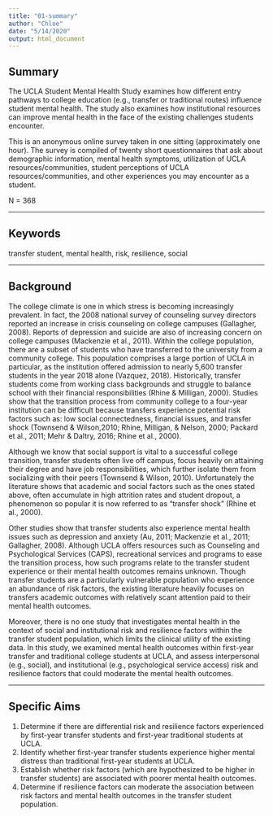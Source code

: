 ```yaml
---
title: "01-summary"
author: "Chloe"
date: "5/14/2020"
output: html_document
---
```


## Summary

The UCLA Student Mental Health Study examines how different entry pathways to college education (e.g., transfer or traditional routes) influence student mental health. The study also examines how institutional resources can improve mental health in the face of the existing challenges students encounter.

This is an anonymous online survey taken in one sitting (approximately one hour). The survey is compiled of twenty short questionnaires that ask about demographic information, mental health symptoms, utilization of UCLA resources/communities, student perceptions of UCLA resources/communities, and other experiences you may encounter as a student.


N = 368

----------------------

## Keywords

transfer student, mental health, risk, resilience, social

----------------------

## Background

The college climate is one in which stress is becoming increasingly prevalent. In fact, the 2008 national survey of counseling survey directors reported an increase in crisis counseling on college campuses (Gallagher, 2008). Reports of depression and suicide are also of increasing concern on college campuses (Mackenzie et al., 2011). Within the college population, there are a subset of students who have transferred to the university from a community college. This population comprises a large portion of UCLA in particular, as the institution offered admission to nearly 5,600 transfer students in the year 2018 alone (Vazquez, 2018). Historically, transfer students come from working class backgrounds and struggle to balance school with their financial responsibilities (Rhine & Milligan, 2000). Studies show that the transition process from community college to a four-year institution can be difficult because transfers experience potential risk factors such as: low social connectedness, financial issues, and transfer shock (Townsend & Wilson,2010; Rhine, Milligan, & Nelson, 2000; Packard et al., 2011; Mehr & Daltry, 2016; Rhine et al., 2000). 

Although we know that social support is vital to a successful college transition, transfer students often live off campus, focus heavily on attaining their degree and have job responsibilities, which further isolate them from socializing with their peers (Townsend & Wilson, 2010). Unfortunately the literature shows that academic and social factors such as the ones stated above, often accumulate in high attrition rates and student dropout, a phenomenon so popular it is now referred to as “transfer shock” (Rhine et al., 2000). 

Other studies show that transfer students also experience mental health issues such as depression and anxiety (Au, 2011; Mackenzie et al., 2011; Gallagher, 2008). Although UCLA offers resources such as Counseling and Psychological Services (CAPS), recreational services and programs to ease the transition process, how such programs relate to the transfer student experience or their mental health outcomes remains unknown. Though transfer students are a particularly vulnerable population who experience an abundance of risk factors, the existing literature heavily focuses on transfers academic outcomes with relatively scant attention paid to their mental health outcomes. 

Moreover, there is no one study that investigates mental health in the context of social and institutional risk and resilience factors within the transfer student population, which limits the clinical utility of the existing data. In this study, we examined mental health outcomes within first-year transfer and traditional college students at UCLA, and assess interpersonal (e.g., social), and institutional (e.g., psychological service access) risk and resilience factors that could moderate the mental health outcomes.

----------------

## Specific Aims

1. Determine if there are differential risk and resilience factors experienced by first-year transfer students and first-year traditional students at UCLA.
2. Identify whether first-year transfer students experience higher mental distress than traditional first-year students at UCLA.
3. Establish whether risk factors (which are hypothesized to be higher in transfer students) are associated with poorer mental health outcomes.
4. Determine if resilience factors can moderate the association between risk factors and mental health outcomes in the transfer student population.

